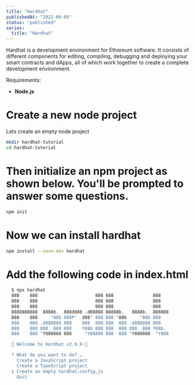```yaml
---
title: "Hardhat"
publishedAt: "2022-09-05"
status: "published"
series:
  title: "Hardhat"
---
```


Hardhat is a development environment for Ethereum software. It consists of different components for editing, compiling, debugging and deploying your smart contracts and dApps, all of which work together to create a complete development environment.

Requirements:

- **Node.js**

# Create a new node project

Lets create an empty node project

```bash title="Terminal"
mkdir hardhat-tutorial
cd hardhat-tutorial
```

# Then initialize an npm project as shown below. You'll be prompted to answer some questions.

```bash title="Terminal"
npm init
```

# Now we can install hardhat

```bash title="Terminal"
npm install --save-dev hardhat
```

# Add the following code in index.html

  ```bash title="Terminal" {16}
    $ npx hardhat
    888    888                      888 888               888
    888    888                      888 888               888
    888    888                      888 888               888
    8888888888  8888b.  888d888 .d88888 88888b.   8888b.  888888
    888    888     "88b 888P"  d88" 888 888 "88b     "88b 888
    888    888 .d888888 888    888  888 888  888 .d888888 888
    888    888 888  888 888    Y88b 888 888  888 888  888 Y88b.
    888    888 "Y888888 888     "Y88888 888  888 "Y888888  "Y888

    👷 Welcome to Hardhat v2.9.9 👷‍

    ? What do you want to do? …
      Create a JavaScript project
      Create a TypeScript project
    ❯ Create an empty hardhat.config.js
      Quit
  ```
